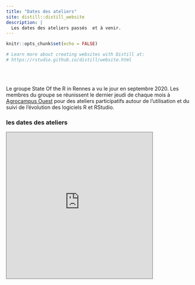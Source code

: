 ```yaml
---
title: "Dates des ateliers"
site: distill::distill_website
description: |
  Les dates des ateliers passés  et à venir.
---
```


```r
knitr::opts_chunk$set(echo = FALSE)

# Learn more about creating websites with Distill at:
# https://rstudio.github.io/distill/website.html

```

<br> <br> 

Le groupe State Of the R in Rennes a vu le jour en septembre 2020. Les membres du groupe se réunissent le dernier jeudi de chaque mois à [Agrocampus Ouest](https://www.agrocampus-ouest.fr/) pour des ateliers participatifs autour de l'utilisation et du suivi de l'évolution des logiciels R et RStudio.

<h3> les dates des ateliers </h3>

<!-- http://stackoverflow.com/questions/11122249/scale-iframe-css-width-100-like-an-image -->
<div class="h_iframe">
<!-- a transparent image is preferable -->
<iframe src="https://calendar.google.com/calendar/embed?height=400&amp;wkst=1&amp;bgcolor=%23455a64&amp;ctz=Europe%2FParis&amp;src=ZmY3MWE2cWVlbjhhbHU5bTI0djlhNTR2MXNAZ3JvdXAuY2FsZW5kYXIuZ29vZ2xlLmNvbQ&amp;color=%23455a64&amp;mode=AGENDA" style="border:solid 1px #777" width="400" height="400" frameborder="0" scrolling="no"></iframe>
</div>

